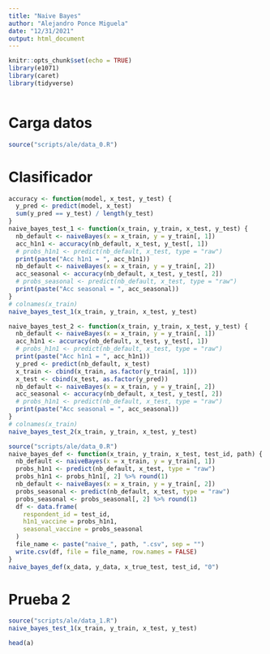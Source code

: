 ```yaml
---
title: "Naive Bayes"
author: "Alejandro Ponce Miguela"
date: "12/31/2021"
output: html_document
---
```


```r
knitr::opts_chunk$set(echo = TRUE)
library(e1071)
library(caret)
library(tidyverse)
```

```r

```


# Carga datos

```r
source("scripts/ale/data_0.R")
```


# Clasificador

```r
accuracy <- function(model, x_test, y_test) {
  y_pred <- predict(model, x_test)
  sum(y_pred == y_test) / length(y_test)
}
naive_bayes_test_1 <- function(x_train, y_train, x_test, y_test) {
  nb_default <- naiveBayes(x = x_train, y = y_train[, 1])
  acc_h1n1 <- accuracy(nb_default, x_test, y_test[, 1])
  # probs_h1n1 <- predict(nb_default, x_test, type = "raw")
  print(paste("Acc h1n1 = ", acc_h1n1))
  nb_default <- naiveBayes(x = x_train, y = y_train[, 2])
  acc_seasonal <- accuracy(nb_default, x_test, y_test[, 2])
  # probs_seasonal <- predict(nb_default, x_test, type = "raw")
  print(paste("Acc seasonal = ", acc_seasonal))
}
# colnames(x_train)
naive_bayes_test_1(x_train, y_train, x_test, y_test)
  ```

```r
naive_bayes_test_2 <- function(x_train, y_train, x_test, y_test) {
  nb_default <- naiveBayes(x = x_train, y = y_train[, 1])
  acc_h1n1 <- accuracy(nb_default, x_test, y_test[, 1])
  # probs_h1n1 <- predict(nb_default, x_test, type = "raw")
  print(paste("Acc h1n1 = ", acc_h1n1))
  y_pred <- predict(nb_default, x_test)
  x_train <- cbind(x_train, as.factor(y_train[, 1]))
  x_test <- cbind(x_test, as.factor(y_pred))
  nb_default <- naiveBayes(x = x_train, y = y_train[, 2])
  acc_seasonal <- accuracy(nb_default, x_test, y_test[, 2])
  # probs_h1n1 <- predict(nb_default, x_test, type = "raw")
  print(paste("Acc seasonal = ", acc_seasonal))
}
# colnames(x_train)
naive_bayes_test_2(x_train, y_train, x_test, y_test)
```

```r
source("scripts/ale/data_0.R")
naive_bayes_def <- function(x_train, y_train, x_test, test_id, path) {
  nb_default <- naiveBayes(x = x_train, y = y_train[, 1])
  probs_h1n1 <- predict(nb_default, x_test, type = "raw")
  probs_h1n1 <- probs_h1n1[, 2] %>% round(1)
  nb_default <- naiveBayes(x = x_train, y = y_train[, 2])
  probs_seasonal <- predict(nb_default, x_test, type = "raw")
  probs_seasonal <- probs_seasonal[, 2] %>% round(1)
  df <- data.frame(
    respondent_id = test_id,
    h1n1_vaccine = probs_h1n1,
    seasonal_vaccine = probs_seasonal
  )
  file_name <- paste("naive_", path, ".csv", sep = "")
  write.csv(df, file = file_name, row.names = FALSE)
}
naive_bayes_def(x_data, y_data, x_true_test, test_id, "0")
```
# Prueba 2

```r
source("scripts/ale/data_1.R")
naive_bayes_test_1(x_train, y_train, x_test, y_test)
```

```r
head(a)
```